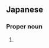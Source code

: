 ==Japanese==
{{ja-kanjitab|さだ|おか|yomi=k}}

===Proper noun===
{{ja-pos|proper|さだおか}}

# {{surname|lang=ja|sort=さだおか}}